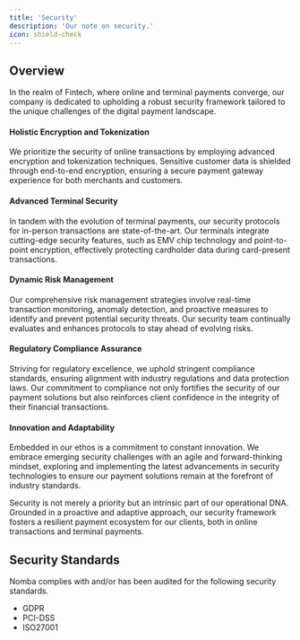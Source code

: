 ```yaml
---
title: 'Security'
description: 'Our note on security.'
icon: shield-check
---
```


## Overview

In the realm of Fintech, where online and terminal payments converge, our company is dedicated to upholding a robust security framework tailored to the unique challenges of the digital payment landscape.

#### Holistic Encryption and Tokenization

We prioritize the security of online transactions by employing advanced encryption and tokenization techniques. Sensitive customer data is shielded through end-to-end encryption, ensuring a secure payment gateway experience for both merchants and customers.

#### Advanced Terminal Security

In tandem with the evolution of terminal payments, our security protocols for in-person transactions are state-of-the-art. Our terminals integrate cutting-edge security features, such as EMV chip technology and point-to-point encryption, effectively protecting cardholder data during card-present transactions.

#### Dynamic Risk Management

Our comprehensive risk management strategies involve real-time transaction monitoring, anomaly detection, and proactive measures to identify and prevent potential security threats. Our security team continually evaluates and enhances protocols to stay ahead of evolving risks.

#### Regulatory Compliance Assurance

Striving for regulatory excellence, we uphold stringent compliance standards, ensuring alignment with industry regulations and data protection laws. Our commitment to compliance not only fortifies the security of our payment solutions but also reinforces client confidence in the integrity of their financial transactions.

#### Innovation and Adaptability

Embedded in our ethos is a commitment to constant innovation. We embrace emerging security challenges with an agile and forward-thinking mindset, exploring and implementing the latest advancements in security technologies to ensure our payment solutions remain at the forefront of industry standards.

Security is not merely a priority but an intrinsic part of our operational DNA. Grounded in a proactive and adaptive approach, our security framework fosters a resilient payment ecosystem for our clients, both in online transactions and terminal payments.

## Security Standards
Nomba complies with and/or has been audited for the following security standards.

- GDPR
- PCI-DSS
- ISO27001